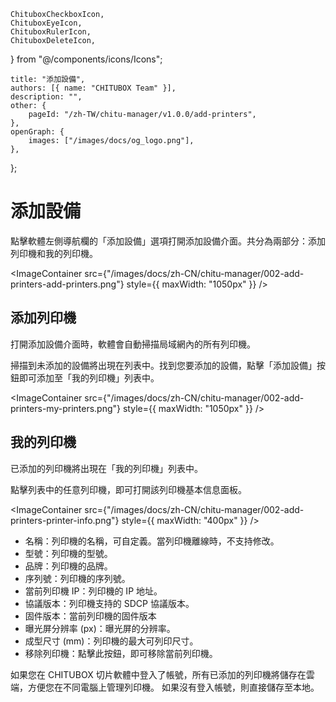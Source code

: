 	ChituboxCheckboxIcon,
	ChituboxEyeIcon,
	ChituboxRulerIcon,
	ChituboxDeleteIcon,
} from "@/components/icons/Icons";

	title: "添加設備",
	authors: [{ name: "CHITUBOX Team" }],
	description: "",
	other: {
		pageId: "/zh-TW/chitu-manager/v1.0.0/add-printers",
	},
	openGraph: {
		images: ["/images/docs/og_logo.png"],
	},
};

# 添加設備

點擊軟體左側導航欄的「添加設備」選項打開添加設備介面。共分為兩部分：添加列印機和我的列印機。

<ImageContainer
	src={"/images/docs/zh-CN/chitu-manager/002-add-printers-add-printers.png"}
	style={{ maxWidth: "1050px" }}
/>

## 添加列印機

打開添加設備介面時，軟體會自動掃描局域網內的所有列印機。

掃描到未添加的設備將出現在列表中。找到您要添加的設備，點擊「添加設備」按鈕即可添加至「我的列印機」列表中。

<ImageContainer
	src={"/images/docs/zh-CN/chitu-manager/002-add-printers-my-printers.png"}
	style={{ maxWidth: "1050px" }}
/>

## 我的列印機

已添加的列印機將出現在「我的列印機」列表中。

點擊列表中的任意列印機，即可打開該列印機基本信息面板。

<ImageContainer
	src={"/images/docs/zh-CN/chitu-manager/002-add-printers-printer-info.png"}
	style={{ maxWidth: "400px" }}
/>

-   名稱：列印機的名稱，可自定義。當列印機離線時，不支持修改。
-   型號：列印機的型號。
-   品牌：列印機的品牌。
-   序列號：列印機的序列號。
-   當前列印機 IP：列印機的 IP 地址。
-   協議版本：列印機支持的 SDCP 協議版本。
-   固件版本：當前列印機的固件版本
-   曝光屏分辨率 (px)：曝光屏的分辨率。
-   成型尺寸 (mm)：列印機的最大可列印尺寸。
-   移除列印機：點擊此按鈕，即可移除當前列印機。

<Admonition type="tip" title="提示">
	如果您在 CHITUBOX
	切片軟體中登入了帳號，所有已添加的列印機將儲存在雲端，方便您在不同電腦上管理列印機。
	如果沒有登入帳號，則直接儲存至本地。
</Admonition>
